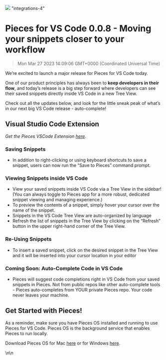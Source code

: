 ![](https://uploads-ssl.webflow.com/6143afec68f555387049efb3/630d6766169f6c843a1875c4_ezgif_com-gif-maker5_d4d57f90e00bb8b30ab2d8cc5cbed70b_2000.png)
"integrations-4"
# Pieces for VS Code 0.0.8 - Moving your snippets closer to your workflow
> Mon Mar 27 2023 14:09:06 GMT+0000 (Coordinated Universal Time)
<p>We’re excited to launch a major release for Pieces for VS Code today.</p><p>One of our product principles has always been to <strong>keep developers in their flow</strong>, and today’s release is a big step forward where developers can see their saved snippets directly inside VS Code in a new Tree View.</p><p>Check out all the updates below, and look for the little sneak peak of what’s in our next big VS Code release - auto-complete!</p><h2 id="echtq">Visual Studio Code Extension</h2><p><em>Get the Pieces VSCode Extension <a href="https://marketplace.visualstudio.com/items?itemName=MeshIntelligentTechnologiesInc.pieces-vscode" target="_blank" rel="noopener noreferrer">here</a>.</em></p><h3 id="1bkkt">Saving Snippets</h3><ul><li>In addition to right-clicking or using keyboard shortcuts to save a snippet, users can now run the “Save to Pieces” command prompt.</li></ul><h3 id="dmbf9">Viewing Snippets inside VS Code</h3><ul><li>View your saved snippets inside VS Code via a Tree View in the sidebar! (You can always toggle to Pieces app for a more robust, dedicated snippet viewing and managing experience.)</li><li>To preview the contents of a snippet, simply hover your cursor over the name of the snippet.</li><li>Snippets in the VS Code Tree View are auto-organized by language</li><li>Refresh the list of snippets in the Tree View by clicking on the “Refresh” button in the upper right-hand corner of the Tree View.</li></ul><h3 id="fodth">Re-Using Snippets</h3><ul><li>To insert a saved snippet, click on the desired snippet in the Tree View and it will be inserted into your cursor location in your editor</li></ul><h3 id="2arll">Coming Soon: Auto-Complete Code in VS Code</h3><ul><li>Pieces will suggest code completions right in VS Code from your saved snippets in Pieces. Not from public repos like other auto-complete tools - Pieces auto-completes from YOUR private Pieces repo. Your code never leaves your machine.</li></ul><h2 id="efjia">Get Started with Pieces!</h2><p>As a reminder, make sure you have Pieces OS installed and running to use Pieces for VS Code. Pieces OS is the background service that enables Pieces to run locally.</p><p>Download Pieces OS for Mac <a href="https://updates.pieces.app/announcements/code.pieces.app/install" target="_blank" rel="noopener noreferrer">here</a> or for Windows <a href="https://www.microsoft.com/en-us/p/pieces-os/9n905ct3fpll?rtc=1&amp;activetab=pivot%3Aoverviewtab" target="_blank" rel="noopener noreferrer">here</a>.</p>\n\n    <figure data-rt-type="vide
